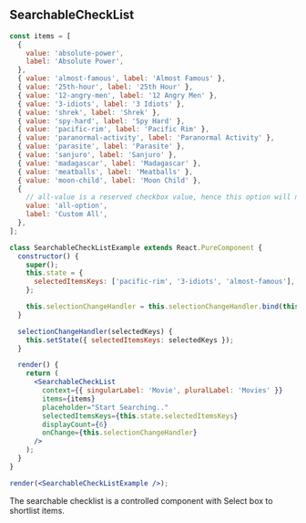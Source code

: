 
## SearchableCheckList

```jsx live=true
const items = [
  {
    value: 'absolute-power',
    label: 'Absolute Power',
  },
  { value: 'almost-famous', label: 'Almost Famous' },
  { value: '25th-hour', label: '25th Hour' },
  { value: '12-angry-men', label: '12 Angry Men' },
  { value: '3-idiots', label: '3 Idiots' },
  { value: 'shrek', label: 'Shrek' },
  { value: 'spy-hard', label: 'Spy Hard' },
  { value: 'pacific-rim', label: 'Pacific Rim' },
  { value: 'paranormal-activity', label: 'Paranormal Activity' },
  { value: 'parasite', label: 'Parasite' },
  { value: 'sanjuro', label: 'Sanjuro' },
  { value: 'madagascar', label: 'Madagascar' },
  { value: 'meatballs', label: 'Meatballs' },
  { value: 'moon-child', label: 'Moon Child' },
  {
    // all-value is a reserved checkbox value, hence this option will not be rendered
    value: 'all-option',
    label: 'Custom All',
  },
];

class SearchableCheckListExample extends React.PureComponent {
  constructor() {
    super();
    this.state = {
      selectedItemsKeys: ['pacific-rim', '3-idiots', 'almost-famous'],
    };

    this.selectionChangeHandler = this.selectionChangeHandler.bind(this);
  }

  selectionChangeHandler(selectedKeys) {
    this.setState({ selectedItemsKeys: selectedKeys });
  }

  render() {
    return (
      <SearchableCheckList
        context={{ singularLabel: 'Movie', pluralLabel: 'Movies' }}
        items={items}
        placeholder="Start Searching.."
        selectedItemsKeys={this.state.selectedItemsKeys}
        displayCount={6}
        onChange={this.selectionChangeHandler}
      />
    );
  }
}

render(<SearchableCheckListExample />);
```

<DesignNotes>
  <p>The searchable checklist is a controlled component with Select box to shortlist items.</p>
</DesignNotes>
<Props componentName="SearchableCheckList" />
